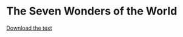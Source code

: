 # The Seven Wonders of the World

<!-- <iframe width="150%" height="150%" src="seven-wonders.pdf"> -->
<!-- <a href="seven-wonders.pdf">Download the text</a> -->
<!-- </iframe> -->


<!-- {{< pdf seven-wonders.pdf width=120% height=800 >}} -->

<object data="seven-wonders.pdf" type="application/pdf" style="min-height:100vh;width:120%">
<a href="seven-wonders.pdf">Download the text</a>
</object>

